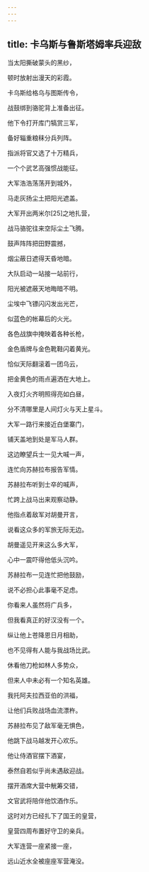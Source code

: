 ```yaml
---
---
---
```

title: 卡乌斯与鲁斯塔姆率兵迎敌
---




当太阳撕破蒙头的黑纱，

顿时放射出漫天的彩霞。

卡乌斯给格乌与图斯传令，

战鼓绑到骆驼背上准备出征。

他下令打开库门犒赏三军，

备好辎重粮秣分兵列阵。

指派将官又选了十万精兵，

一个个武艺高强惯战能征。

大军浩浩荡荡开到城外，

马走灰扬尘土把阳光遮盖。

大军开出两米尔[25]之地扎营，

战马骆驼往来空际尘土飞腾。

鼓声阵阵把田野震撼，

烟尘蔽日遮得天昏地暗。

大队启动一站接一站前行，

阳光被遮蔽天地晦暗不明。

尘埃中飞镖闪闪发出光芒，

似蓝色的帐幕后的火光。

各色战旗中掩映着各种长枪，

金色盾牌与金色靴鞋闪着黄光。

恰似天际翻滚着一团乌云，

把金黄色的雨点遍洒在大地上。

入夜灯火齐明照得亮如白昼，

分不清哪里是人间灯火与天上星斗。

大军一路行来接近白堡寨门，

铺天盖地到处是军马人群。

这边瞭望兵士一见大喊一声，

连忙向苏赫拉布报告军情。

苏赫拉布听到士卒的喊声，

忙跨上战马出来观察动静。

他指点着敌军对胡曼开言，

说看这众多的军旅无际无边。

胡曼遥见开来这么多大军，

心中一震吓得他低头沉吟。

苏赫拉布一见连忙把他鼓励，

说不必担心此事毫不足虑。

你看来人虽然将广兵多，

但我看真正的好汉没有一个。

纵让他上苍降恩日月相助，

也不见得有人能与我战场比武。

休看他刀枪如林人多势众，

但来人中未必有一个知名英雄。

我托阿夫拉西亚伯的洪福，

让他们兵败战场血流漂杵。

苏赫拉布见了敌军毫无惧色，

他跳下战马越发开心欢乐。

他让侍酒官摆下酒宴，

泰然自若似乎尚未遇敌迎战。

摆开酒席大营中觥筹交错，

文官武将陪伴他饮酒作乐。

这时对方已经扎下了国王的皇营，

皇营四周布置好守卫的亲兵。

大军连营一座紧接一座，

远山近水全被座座军营淹没。